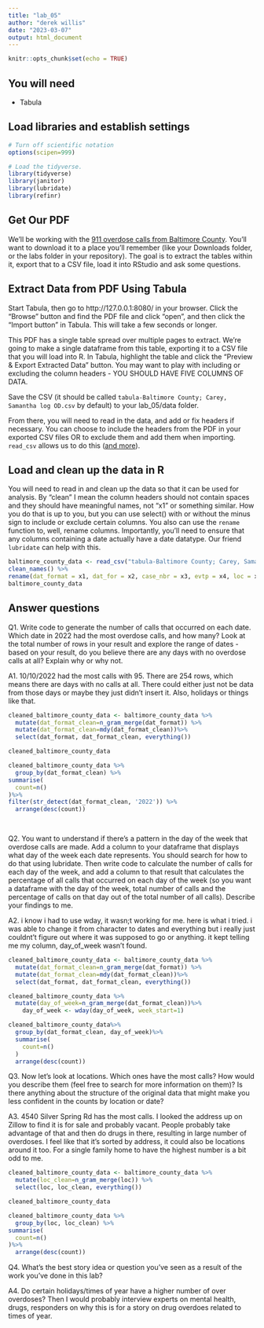 ```yaml
---
title: "lab_05"
author: "derek willis"
date: "2023-03-07"
output: html_document
---
```


```r
knitr::opts_chunk$set(echo = TRUE)
```

## You will need

- Tabula

## Load libraries and establish settings

```r
# Turn off scientific notation
options(scipen=999)

# Load the tidyverse.
library(tidyverse)
library(janitor)
library(lubridate)
library(refinr)
```

## Get Our PDF

We'll be working with the [911 overdose calls from Baltimore County](https://drive.google.com/file/d/1qkYuojGF_6WKFr5aNQxmewDzcKyOiJFr/view?usp=share_link). You'll want to download it to a place you'll remember (like your Downloads folder, or the labs folder in your repository). The goal is to extract the tables within it, export that to a CSV file, load it into RStudio and ask some questions.

## Extract Data from PDF Using Tabula

Start Tabula, then go to http://127.0.0.1:8080/ in your browser. Click the "Browse" button and find the PDF file and click "open", and then click the "Import button" in Tabula. This will take a few seconds or longer.

This PDF has a single table spread over multiple pages to extract. We're going to make a single dataframe from this table, exporting it to a CSV file that you will load into R. In Tabula, highlight the table and click the "Preview & Export Extracted Data" button. You may want to play with including or excluding the column headers - YOU SHOULD HAVE FIVE COLUMNS OF DATA.

Save the CSV (it should be called `tabula-Baltimore County; Carey, Samantha log OD.csv` by default) to your lab_05/data folder.

From there, you will need to read in the data, and add or fix headers if necessary. You can choose to include the headers from the PDF in your exported CSV files OR to exclude them and add them when importing. `read_csv` allows us to do this ([and more](https://readr.tidyverse.org/reference/read_delim.html)).

## Load and clean up the data in R

You will need to read in and clean up the data so that it can be used for analysis. By "clean" I mean the column headers should not contain spaces and they should have meaningful names, not "x1" or something similar. How you do that is up to you, but you can use select() with or without the minus sign to include or exclude certain columns. You also can use the `rename` function to, well, rename columns. Importantly, you'll need to ensure that any columns containing a date actually have a date datatype. Our friend `lubridate` can help with this.

```r
baltimore_county_data <- read_csv("tabula-Baltimore County; Carey, Samantha log OD.csv", col_names = FALSE) %>% 
clean_names() %>%
rename(dat_format = x1, dat_for = x2, case_nbr = x3, evtp = x4, loc = x5)
baltimore_county_data 
```

## Answer questions

Q1. Write code to generate the number of calls that occurred on each date. Which date in 2022 had the most overdose calls, and how many? Look at the total number of rows in your result and explore the range of dates - based on your result, do you believe there are any days with no overdose calls at all? Explain why or why not.

A1. 10/10/2022 had the most calls with 95. There are 254 rows, which means there are days with no calls at all. There could either just not be data from those days or maybe they just didn't insert it. Also, holidays or things like that. 

```r
cleaned_baltimore_county_data <- baltimore_county_data %>% 
  mutate(dat_format_clean=n_gram_merge(dat_format)) %>%
  mutate(dat_format_clean=mdy(dat_format_clean))%>%
  select(dat_format, dat_format_clean, everything()) 

cleaned_baltimore_county_data

cleaned_baltimore_county_data %>%
  group_by(dat_format_clean) %>%
summarise(
  count=n()
)%>%
filter(str_detect(dat_format_clean, '2022')) %>%
  arrange(desc(count))

  
```

Q2. You want to understand if there's a pattern in the day of the week that overdose calls are made. Add a column to your dataframe that displays what day of the week each date represents. You should search for how to do that using lubridate. Then write code to calculate the number of calls for each day of the week, and add a column to that result that calculates the percentage of all calls that occurred on each day of the week (so you want a dataframe with the day of the week, total number of calls and the percentage of calls on that day out of the total number of all calls). Describe your findings to me.

A2. 
i know i had to use wday, it wasn;t working for me. here is what i tried. i was able to change it from character to dates and everything but i really just couldnt't figure out where it was supposed to go or anything. it kept telling me my column, day_of_week wasn't found.
```r
cleaned_baltimore_county_data <- baltimore_county_data %>%
  mutate(dat_format_clean=n_gram_merge(dat_format)) %>%
  mutate(dat_format_clean=mdy(dat_format_clean))%>%
  select(dat_format, dat_format_clean, everything()) 

cleaned_baltimore_county_data %>%
  mutate(day_of_week=n_gram_merge(dat_format_clean))%>%
    day_of_week <- wday(day_of_week, week_start=1)

cleaned_baltimore_county_data%>%
  group_by(dat_format_clean, day_of_week)%>%
  summarise(
    count=n()
  )
  arrange(desc(count))

```




Q3. Now let's look at locations. Which ones have the most calls? How would you describe them (feel free to search for more information on them)? Is there anything about the structure of the original data that might make you less confident in the counts by location or date?

A3. 4540 Silver Spring Rd has the most calls. I looked the address up on Zillow to find it is for sale and probably vacant. People probably take advantage of that and then do drugs in there, resulting in large number of overdoses. I feel like that it's sorted by address, it could also be locations around it too. For a single family home to have the highest number is a bit odd to me. 

```r
cleaned_baltimore_county_data <- baltimore_county_data %>%
  mutate(loc_clean=n_gram_merge(loc)) %>%
  select(loc, loc_clean, everything()) 

cleaned_baltimore_county_data

cleaned_baltimore_county_data %>%
  group_by(loc, loc_clean) %>%
summarise(
  count=n()
)%>%
  arrange(desc(count))
```


Q4. What's the best story idea or question you've seen as a result of the work you've done in this lab?

A4. Do certain holidays/times of year have a higher number of over overdoses? Then I would probably interview experts on mental health, drugs, responders on why this is for a story on drug overdoes related to times of year. 
